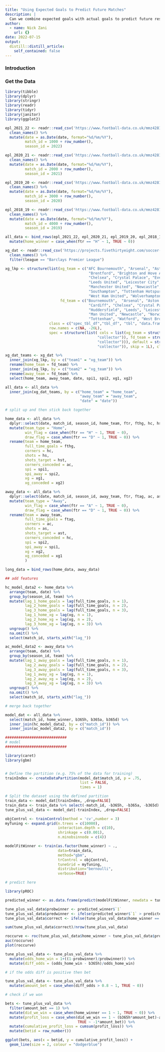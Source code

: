 ```yaml
---
title: "Using Expected Goals to Predict Future Matches"
description: |
  Can we combine expected goals with actual goals to predict future results?
author:
  - name: Nick Zani
    url: {}
date: 2022-07-15
output:
  distill::distill_article:
    self_contained: false
---
```



### Introduction

### Get the Data

```r
library(tibble)
library(dplyr)
library(stringr)
library(readr)
library(tidyr)
library(janitor)
library(ggplot2)

epl_2021_22 <- readr::read_csv('https://www.football-data.co.uk/mmz4281/2122/E0.csv') %>%
  clean_names() %>%
  mutate(date = as.Date(date, format="%d/%m/%Y"),
         match_id = 1000 + row_number(),
         season_id = 2022)

epl_2020_21 <- readr::read_csv('https://www.football-data.co.uk/mmz4281/2021/E0.csv') %>%
  clean_names() %>%
  mutate(date = as.Date(date, format="%d/%m/%Y"),
         match_id = 2000 + row_number(),
         season_id = 2021)

epl_2019_20 <- readr::read_csv('https://www.football-data.co.uk/mmz4281/1920/E0.csv') %>%
  clean_names() %>%
  mutate(date = as.Date(date, format="%d/%m/%Y"),
         match_id = 3000 + row_number(),
         season_id = 2020)

epl_2018_19 <- readr::read_csv('https://www.football-data.co.uk/mmz4281/1819/E0.csv') %>%
  clean_names() %>%
  mutate(date = as.Date(date, format="%d/%m/%Y"),
         match_id = 4000 + row_number(),
         season_id = 2019)

all_data <- bind_rows(epl_2021_22, epl_2020_21, epl_2019_20, epl_2018_19) %>%
  mutate(home_winner = case_when(ftr == "H" ~ 1, TRUE ~ 0))

```

```r
xg_dat <- readr::read_csv('https://projects.fivethirtyeight.com/soccer-api/club/spi_matches.csv') %>%
  clean_names() %>%
  filter(league == "Barclays Premier League")

xg_lkp <- structure(list(xg_team = c("AFC Bournemouth", "Arsenal", "Aston Villa", 
                                      "Brentford", "Brighton and Hove Albion", "Burnley", "Cardiff City", 
                                      "Chelsea", "Crystal Palace", "Everton", "Fulham", "Huddersfield Town", 
                                      "Leeds United", "Leicester City", "Liverpool", "Manchester City", 
                                      "Manchester United", "Newcastle", "Norwich City", "Sheffield United", 
                                      "Southampton", "Tottenham Hotspur", "Watford", "West Bromwich Albion", 
                                      "West Ham United", "Wolverhampton"), 
                         fd_team = c("Bournemouth",  "Arsenal", "Aston Villa", "Brentford", "Brighton", "Burnley", 
                                      "Cardiff", "Chelsea", "Crystal Palace", "Everton", "Fulham", 
                                      "Huddersfield", "Leeds", "Leicester", "Liverpool", "Man City", 
                                      "Man United", "Newcastle", "Norwich", "Sheffield United", "Southampton", 
                                      "Tottenham", "Watford", "West Brom", "West Ham", "Wolves")), 
                    class = c("spec_tbl_df","tbl_df", "tbl", "data.frame"), 
                    row.names = c(NA, -26L), 
                    spec = structure(list( cols = list(xg_team = structure(list(), class = c("collector_character", 
                                          "collector")), fd_team = structure(list(), class = c("collector_character", 
                                          "collector"))), default = structure(list(), class = c("collector_guess", 
                                          "collector")), skip = 1L), class = "col_spec"))

xg_dat_teams <- xg_dat %>%
  inner_join(xg_lkp, by = c("team1" = "xg_team")) %>%
  rename(home_team = fd_team) %>%
  inner_join(xg_lkp, by = c("team2" = "xg_team")) %>%
  rename(away_team = fd_team) %>%
  select(home_team, away_team, date, spi1, spi2, xg1, xg2)

all_data <- all_data %>%
  inner_join(xg_dat_teams, by = c("home_team" = "home_team",
                                  "away_team" = "away_team",
                                  "date" = "date"))
```

```r

# split up and then stick back together

home_data <- all_data %>%
  dplyr::select(date, match_id, season_id, home_team, ftr, fthg, hc, hs, hst, ac, spi1, spi2, xg1, xg2) %>%
  mutate(team_type = "Home",
         win_flag = case_when(ftr == "H" ~ 1, TRUE ~ 0),
         draw_flag = case_when(ftr == "D" ~ 1, TRUE ~ 0)) %>%
  rename(team = home_team,
         full_time_goals = fthg,
         corners = hc,
         shots = hs,
         shots_target = hst,
         corners_conceded = ac,
         spi = spi1,
         spi_away = spi2,
         xg = xg1,
         xg_conceded = xg2)

away_data <- all_data %>%
  dplyr::select(date, match_id, season_id, away_team, ftr, ftag, ac, as, ast, hc, spi1, spi2, xg1, xg2) %>%
  mutate(team_type = "Away",
         win_flag = case_when(ftr == "A" ~ 1, TRUE ~ 0),
         draw_flag = case_when(ftr == "D" ~ 1, TRUE ~ 0)) %>%
  rename(team = away_team,
         full_time_goals = ftag,
         corners = ac,
         shots = as,
         shots_target = ast,
         corners_conceded = hc,
         spi = spi2,
         spi_away = spi1,
         xg = xg2,
         xg_conceded = xg1
         )

long_data = bind_rows(home_data, away_data)

## add features

hc_model_data2 <- home_data %>%
  arrange(team, date) %>%
  group_by(season_id, team) %>%
  mutate(lag_1_home_goals = lag(full_time_goals, n = 1),
         lag_2_home_goals = lag(full_time_goals, n = 2),
         lag_3_home_goals = lag(full_time_goals, n = 3),
         lag_1_home_xg = lag(xg, n = 1),
         lag_2_home_xg = lag(xg, n = 2),
         lag_3_home_xg = lag(xg, n = 3)) %>%
  ungroup() %>%
  na.omit() %>%
  select(match_id, starts_with("lag_"))

ac_model_data2 <- away_data %>%
  arrange(team, date) %>%
  group_by(season_id, team) %>%
  mutate(lag_1_away_goals = lag(full_time_goals, n = 1),
         lag_2_away_goals = lag(full_time_goals, n = 2),
         lag_3_away_goals = lag(full_time_goals, n = 3),
         lag_1_away_xg = lag(xg, n = 1),
         lag_2_away_xg = lag(xg, n = 2),
         lag_3_away_xg = lag(xg, n = 3)) %>%
  ungroup() %>%
  na.omit() %>%
  select(match_id, starts_with("lag_"))

# merge back together

model_dat <- all_data %>%
  select(match_id, home_winner, b365h, b365a, b365d) %>%
  inner_join(hc_model_data2, by = c("match_id")) %>%
  inner_join(ac_model_data2, by = c("match_id"))

```

```r
############################
# model
############################

library(caret)
library(gbm)


# Define the partition (e.g. 75% of the data for training)
trainIndex <- createDataPartition(model_dat$match_id, p = .75, 
                                  list = FALSE, 
                                  times = 1)

# Split the dataset using the defined partition
train_data <- model_dat[trainIndex, ,drop=FALSE]
train_data <- train_data %>% select(-match_id, -b365h, -b365a, -b365d)
tune_plus_val_data <- model_dat[-trainIndex, ,drop=FALSE]
```

```r
objControl <- trainControl(method = 'cv',number = 3)
myTuning <- expand.grid(n.trees = c(10000), 
                        interaction.depth = c(10), 
                        shrinkage = c(0.001), 
                        n.minobsinnode = c(4))

modelFitWinner <- train(as.factor(home_winner) ~ .,
                        data=train_data,
                        method="gbm",
                        trControl = objControl,
                        tuneGrid = myTuning,
                        distribution="bernoulli",
                        verbose=TRUE)
```

```r
# predict here

library(pROC)

predicted_winner <- as.data.frame(predict(modelFitWinner, newdata = tune_plus_val_data, "prob"))

tune_plus_val_data$probwinner <- predicted_winner$`1`
tune_plus_val_data$predwinner <- ifelse(predicted_winner$`1` > predicted_winner$`0`, 1, 0)
tune_plus_val_data$correct <- ifelse(tune_plus_val_data$home_winner == tune_plus_val_data$predwinner, 1, 0)

sum(tune_plus_val_data$correct)/nrow(tune_plus_val_data)

roccurve <- roc(tune_plus_val_data$home_winner ~ tune_plus_val_data$probwinner)
auc(roccurve)
plot(roccurve)
```

```r
tune_plus_val_data <- tune_plus_val_data %>%
  mutate(odds_home_win = 1+((1-probwinner)/probwinner)) %>%
  mutate(diff_odds = (odds_home_win - b365h)/odds_home_win)

# if the odds diff is positive then bet

tune_plus_val_data <- tune_plus_val_data %>%
  mutate(amount_bet = case_when(diff_odds > 0.8 ~ 1, TRUE ~ 0))

# check if we won

bets <- tune_plus_val_data %>%
  filter(amount_bet == 1) %>%
  mutate(did_we_win = case_when(home_winner == 1 ~ 1, TRUE ~ 0)) %>%
  mutate(profit_loss = case_when(did_we_win == 1 ~ (b365h*amount_bet)-amount_bet,
                                 TRUE ~ -1*amount_bet)) %>%
  mutate(cumulative_profit_loss = cumsum(profit_loss)) %>%
  mutate(betid = row_number())

ggplot(bets, aes(x = betid, y = cumulative_profit_loss)) +
  geom_line(size = 2, colour = "dodgerblue")
```
